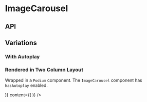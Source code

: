 
<Meta title="Components/ImageCarousel" component={ImageCarousel} />

# ImageCarousel

<Preview>
  <Story name="Base component">
    <ImageCarousel
      slides={[
        {
          caption: knobs.text(
            'caption',
            'Lorem ipsum dolor sit amet, consectetur adipiscing elit. Vestibulum facilisis ligula elementum.',
            'First slide copy',
          ),
          image: {
            altText: 'Lorem ipsum dolor sit amet',
            small: './assets/images/ImageCarousel/image-one-small.jpg',
            medium: './assets/images/ImageCarousel/image-one-medium.jpg',
            large: './assets/images/ImageCarousel/image-one-large.jpg',
          },
        },
        ...ImageCarouselFixture.slides,
      ]}
    />
  </Story>
</Preview>

## API

<Props of={ImageCarousel} />

## Variations

### With Autoplay

<Preview>
  <Story name="With Autoplay">
    <ImageCarousel
      autoplaySpeed={knobs.number('autoplaySpeed', 3000, 'Presentation')}
      hasAutoplay={true}
      slides={ImageCarouselFixture.slides}
    />
  </Story>
</Preview>

### Rendered in Two Column Layout

Wrapped in a `Podium` component. The `ImageCarousel` component has `hasAutoplay` enabled.

<Preview>
  <Story name="Rendered in Two Column Layout">
    <Podium verticalPadding="small" paddingRight="small" isHorizontalFlushOnSmall={true} isHorizontalFlushOnMedium={true}>
      <TwoColumnLayout
        hasFullWidthContent={knobs.boolean(
          'hasFullWidthContent',
          true,
          'Presentation',
        )}
        id="TwoColumn-id"
        isFlushOnSmall={knobs.boolean(
          'isFlushOnSmall',
          true,
          'Presentation',
        )}
        isReversed={knobs.boolean('isReversed', true, 'Presentation')}
        sidebar={(
          <BodyCopy
            cta={{
              text: 'Quisque non enim',
              url: '/',
              style: 'Internal Button Link',
            }}
            ctaTextAlign="left"
            heading="Nunc dignissim quis"
            copy="Nunc dignissim quis arcu a lobortis. Nullam auctor id nulla non sagittis. Quisque non enim efficitur quam mattis."
          />
        )}
        content={(
          <ImageCarousel
            hasAutoplay={true}
            slides={ImageCarouselFixture.slides}
          />
        )}
      />
    </Podium>
  </Story>
</Preview>

